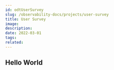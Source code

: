 ---
id: odtUserSurvey
slug: /observability-docs/projects/user-survey
title: User Survey
image:
description:
date: 2022-03-01
tags:
related:
---

## Hello World
